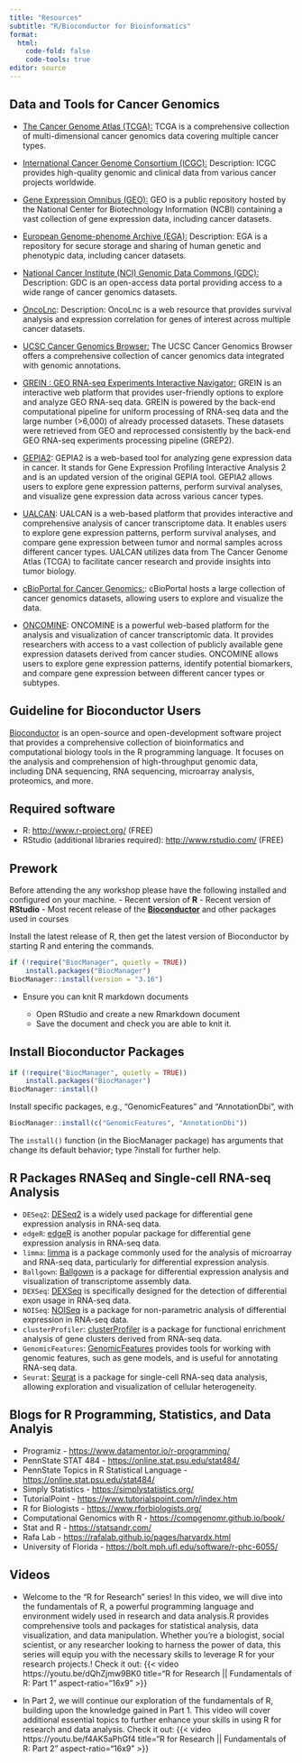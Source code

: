 ---
title: "Resources"
subtitle: "R/Bioconductor for Bioinformatics"
format: 
  html:
    code-fold: false
    code-tools: true
editor: source
---

## Data and Tools for Cancer Genomics  

- [The Cancer Genome Atlas (TCGA):](https://portal.gdc.cancer.gov/) TCGA is a comprehensive collection of multi-dimensional cancer genomics data covering multiple cancer types.
- [International Cancer Genome Consortium (ICGC):](https://icgc.org/) Description: ICGC provides high-quality genomic and clinical data from various cancer projects worldwide.
- [Gene Expression Omnibus (GEO):](https://www.ncbi.nlm.nih.gov/geo/) GEO is a public repository hosted by the National Center for Biotechnology Information (NCBI) containing a vast collection of gene expression data, including cancer datasets.
- [European Genome-phenome Archive (EGA):](https://ega-archive.org/) Description: EGA is a repository for secure storage and sharing of human genetic and phenotypic data, including cancer datasets.
- [National Cancer Institute (NCI) Genomic Data Commons (GDC):](https://gdc.cancer.gov/) Description: GDC is an open-access data portal providing access to a wide range of cancer genomics datasets.

- [OncoLnc](http://www.oncolnc.org/): Description: OncoLnc is a web resource that provides survival analysis and expression correlation for genes of interest across multiple cancer datasets.

- [UCSC Cancer Genomics Browser:](https://genome-cancer.ucsc.edu/) The UCSC Cancer Genomics Browser offers a comprehensive collection of cancer genomics data integrated with genomic annotations.

- [GREIN : GEO RNA-seq Experiments Interactive Navigator:](http://www.ilincs.org/apps/grein/) GREIN is an interactive web platform that provides user-friendly options to explore and analyze GEO RNA-seq data. GREIN is powered by the back-end computational pipeline for uniform processing of RNA-seq data and the large number (>6,000) of already processed datasets. These datasets were retrieved from GEO and reprocessed consistently by the back-end GEO RNA-seq experiments processing pipeline (GREP2).

- [GEPIA2](http://gepia2.cancer-pku.cn/): GEPIA2 is a web-based tool for analyzing gene expression data in cancer. It stands for Gene Expression Profiling Interactive Analysis 2 and is an updated version of the original GEPIA tool. GEPIA2 allows users to explore gene expression patterns, perform survival analyses, and visualize gene expression data across various cancer types.

- [UALCAN](http://ualcan.path.uab.edu/): UALCAN is a web-based platform that provides interactive and comprehensive analysis of cancer transcriptome data. It enables users to explore gene expression patterns, perform survival analyses, and compare gene expression between tumor and normal samples across different cancer types. UALCAN utilizes data from The Cancer Genome Atlas (TCGA) to facilitate cancer research and provide insights into tumor biology.

- [cBioPortal for Cancer Genomics:](https://www.cbioportal.org/): cBioPortal hosts a large collection of cancer genomics datasets, allowing users to explore and visualize the data.

- [ONCOMINE](https://www.oncomine.org/resource/login.html): ONCOMINE is a powerful web-based platform for the analysis and visualization of cancer transcriptomic data. It provides researchers with access to a vast collection of publicly available gene expression datasets derived from cancer studies. ONCOMINE allows users to explore gene expression patterns, identify potential biomarkers, and compare gene expression between different cancer types or subtypes.



## Guideline for Bioconductor Users
[Bioconductor](https://bioconductor.org/) is an open-source and open-development software project that provides a comprehensive collection of bioinformatics and computational biology tools in the R programming language. It focuses on the analysis and comprehension of high-throughput genomic data, including DNA sequencing, RNA sequencing, microarray analysis, proteomics, and more.


## Required software
- R: <http://www.r-project.org/> (FREE)
- RStudio (additional libraries required): <http://www.rstudio.com/> (FREE)

## Prework

Before attending the any workshop please have the following installed and configured on your machine.
-   Recent version of **R**
-   Recent version of **RStudio**
-   Most recent release of the [**Bioconductor**](https://www.bioconductor.org/install/) and other packages used in courses

Install the latest release of R, then get the latest version of Bioconductor by starting R and entering the commands. 

```{r, eval=FALSE}
if (!require("BiocManager", quietly = TRUE))
    install.packages("BiocManager")
BiocManager::install(version = "3.16")
```

- Ensure you can knit R markdown documents

    -   Open RStudio and create a new Rmarkdown document
    -   Save the document and check you are able to knit it.

## Install Bioconductor Packages

```{r, eval=FALSE}
if (!require("BiocManager", quietly = TRUE))
    install.packages("BiocManager")
BiocManager::install()
```

Install specific packages, e.g., “GenomicFeatures” and “AnnotationDbi”, with


```{r, eval=FALSE}
BiocManager::install(c("GenomicFeatures", "AnnotationDbi"))
```

The `install()` function (in the BiocManager package) has arguments that change its default behavior; type ?install for further help.

## R Packages RNASeq and Single-cell RNA-seq Analysis
- `DESeq2`: [DESeq2](https://bioconductor.org/packages/release/bioc/html/DESeq2.html) is a widely used package for differential gene expression analysis in RNA-seq data.
- `edgeR`: [edgeR](https://bioconductor.org/packages/release/bioc/html/edgeR.html) is another popular package for differential gene expression analysis in RNA-seq data.
- `limma`: [limma](https://bioconductor.org/packages/release/bioc/html/limma.html) is a package commonly used for the analysis of microarray and RNA-seq data, particularly for differential expression analysis.
- `Ballgown`: [Ballgown](https://bioconductor.org/packages/release/bioc/html/ballgown.html) is a package for differential expression analysis and visualization of transcriptome assembly data.
- `DEXSeq`: [DEXSeq](https://bioconductor.org/packages/release/bioc/html/DEXSeq.html) is specifically designed for the detection of differential exon usage in RNA-seq data.
- `NOISeq`: [NOISeq](https://bioconductor.org/packages/release/bioc/html/NOISeq.html) is a package for non-parametric analysis of differential expression in RNA-seq data.
- `clusterProfiler`: [clusterProfiler](https://bioconductor.org/packages/release/bioc/html/clusterProfiler.html) is a package for functional enrichment analysis of gene clusters derived from RNA-seq data.
- `GenomicFeatures`: [GenomicFeatures](https://bioconductor.org/packages/release/bioc/html/GenomicFeatures.html) provides tools for working with genomic features, such as gene models, and is useful for annotating RNA-seq data.
- `Seurat`: [Seurat](https://satijalab.org/seurat/) is a package for single-cell RNA-seq data analysis, allowing exploration and visualization of cellular heterogeneity.




## Blogs for R Programming, Statistics, and Data Analyis 
- Programiz - [https://www.datamentor.io/r-programming/](https://www.datamentor.io/r-programming/)
- PennState STAT 484 - [https://online.stat.psu.edu/stat484/](https://online.stat.psu.edu/stat484/)
- PennState Topics in R Statistical Language - 
 [https://online.stat.psu.edu/stat484/](https://online.stat.psu.edu/stat484/)
- Simply Statistics - [https://simplystatistics.org/](https://simplystatistics.org/)
- TutorialPoint - [https://www.tutorialspoint.com/r/index.htm](https://www.tutorialspoint.com/r/index.htm)
- R for Biologists - [https://www.rforbiologists.org/](https://www.rforbiologists.org/)
- Computational Genomics with R -  [https://compgenomr.github.io/book/](https://compgenomr.github.io/book/)
- Stat and R - [https://statsandr.com/](https://statsandr.com/)
- Rafa Lab - [https://rafalab.github.io/pages/harvardx.html](https://rafalab.github.io/pages/harvardx.html)
- University of Florida - [https://bolt.mph.ufl.edu/software/r-phc-6055/](https://bolt.mph.ufl.edu/software/r-phc-6055/)

## Videos 
- Welcome to the "R for Research" series! In this video, we will dive into the fundamentals of R, a powerful programming language and environment widely used in research and data analysis.R provides comprehensive tools and packages for statistical analysis, data visualization, and data manipulation. Whether you're a biologist, social scientist, or any researcher looking to harness the power of data, this series will equip you with the necessary skills to leverage R for your research projects.! Check it out: {{< video https://youtu.be/dQhZjmw9BK0 title="R for Research || Fundamentals of R: Part 1" aspect-ratio="16x9" >}}

- In Part 2, we will continue our exploration of the fundamentals of R, building upon the knowledge gained in Part 1. This video will cover additional essential topics to further enhance your skills in using R for research and data analysis. Check it out: {{< video https://youtu.be/f4AK5aPhGf4 title="R for Research || Fundamentals of R: Part 2" aspect-ratio="16x9" >}}
